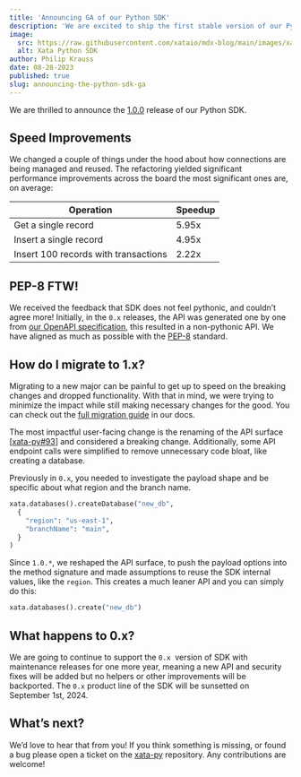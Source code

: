 ```yaml
---
title: 'Announcing GA of our Python SDK'
description: 'We are excited to ship the first stable version of our Python SDK'
image:
  src: https://raw.githubusercontent.com/xataio/mdx-blog/main/images/xata-go-logos.png
  alt: Xata Python SDK
author: Philip Krauss
date: 08-28-2023
published: true
slug: announcing-the-python-sdk-ga
---
```


We are thrilled to announce the [1.0.0](https://pypi.org/project/xata/1.0.0/) release of our Python SDK.

## Speed Improvements

We changed a couple of things under the hood about how connections are being managed and reused. The refactoring yielded significant performance improvements across the board the most significant ones are, on average:

| Operation | Speedup |
| --- | --- |
| Get a single record | 5.95x |
| Insert a single record | 4.95x |
| Insert 100 records with transactions | 2.22x |

## PEP-8 FTW!

We received the feedback that SDK does not feel pythonic, and couldn’t agree more! Initially, in the `0.x` releases, the API was generated one by one from [our OpenAPI specification](https://xata.io/docs/rest-api/openapi), this resulted in a non-pythonic API. We have aligned as much as possible with the [PEP-8](https://peps.python.org/pep-0008/) standard.

## How do I migrate to 1.x?

Migrating to a new major can be painful to get up to speed on the breaking changes and dropped functionality. With that in mind, we were trying to minimize the impact while still making necessary changes for the good. You can check out the [full migration guide](https://xata.io/docs/python-sdk/migration-guide) in our docs.

The most impactful user-facing change is the renaming of the API surface [[xata-py#93](https://github.com/xataio/xata-py/issues/93)] and considered a breaking change. Additionally, some API endpoint calls were simplified to remove unnecessary code bloat, like creating a database.

Previously in `0.x`, you needed to investigate the payload shape and be specific about what region and the branch name.

```python
xata.databases().createDatabase("new_db",
  {
    "region": "us-east-1",
    "branchName": "main",
  }
)
```

Since `1.0.*`, we reshaped the API surface, to push the payload options into the method signature and made assumptions to reuse the SDK internal values, like the `region`. This creates a much leaner API and you can simply do this:

```python
xata.databases().create("new_db")
```

## What happens to 0.x?

We are going to continue to support the `0.x`  version of SDK with maintenance releases for one more year, meaning a new API and security fixes will be added but no helpers or other improvements will be backported. The `0.x` product line of the SDK will be sunsetted on September 1st, 2024.

## What’s next?

We’d love to hear that from you! If you think something is missing, or found a bug please open a ticket on the [xata-py](https://github.com/xataio/xata-py) repository. Any contributions are welcome!
